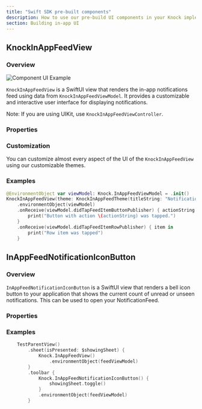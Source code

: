 ```yaml
---
title: "Swift SDK pre-built components"
description: How to use our pre-build UI components in your Knock implementation.
section: Building in-app UI
---
```


## KnockInAppFeedView

### Overview

<Image
  src="/images/ios-in-app-feed.png"
  alt="Component UI Example"
  width={1300}
  height={798}
  className="rounded-md mx-auto border border-gray-200"
/>

`KnockInAppFeedView` is a SwiftUI view that renders the in-app notifications feed using data from `KnockInAppFeedViewModel`. It provides a customizable and interactive user interface for displaying notifications.

Note: If you are using UIKit, use `KnockInAppFeedViewController`.

### Properties

<Attributes>
  <Attribute
    name="theme"
    type="InAppFeedTheme"
    description="Defines the appearance of the feed view and its components."
  />
</Attributes>

### Customization

You can customize almost every aspect of the UI of the `KnockInAppFeedView` using our customizable themes.

### Examples

```swift
@EnvironmentObject var viewModel: Knock.InAppFeedViewModel = .init()
KnockInAppFeedView(theme: KnockInAppFeedTheme(titleString: "Notifications"))
    .environmentObject(viewModel)
    .onReceive(viewModel.didTapFeedItemButtonPublisher) { actionString in
        print("Button with action \(actionString) was tapped.")
    }
    .onReceive(viewModel.didTapFeedItemRowPublisher) { item in
        print("Row item was tapped")
    }
```

## InAppFeedNotificationIconButton

### Overview

`InAppFeedNotificationIconButton` is a SwiftUI view that renders a bell icon button to your application that shows the current count of unread or unseen notifications. This can be used to open your NotificationFeed.

### Properties

<Attributes>
  <Attribute
    name="theme"
    type="InAppFeedNotificationIconButtonTheme"
    description="Defines the appearance of the feed view and its components."
  />
  <Attribute
    name="action"
    type="() -> Void"
    description="A callback to alert you when user taps on the button."
  />
</Attributes>

### Examples

```swift
    TestParentView()
        .sheet(isPresented: $showingSheet) {
            Knock.InAppFeedView()
                .environmentObject(feedViewModel)
        }
        .toolbar {
            Knock.InAppFeedNotificationIconButton() {
                showingSheet.toggle()
            }
            .environmentObject(feedViewModel)
        }
```
